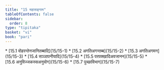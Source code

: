 ```yaml
---
title: "15 महासङ्गाम"
tableOfContents: false
sidebar:
  order: 8
type: "tipitaka"
basket: "vi"
book: "pari"
---
```



<DynamicBreadcrumb />



<TableOfContents book="pari" section="15">
* [15.1 वोहरन्तेनजानितब्बादि](15/15-1)
* [15.2 अगतिअगन्तब्ब](15/15-2)
* [15.3 अगतिअगमन](15/15-3)
* [15.4 सञ्ञापनीयादि](15/15-4)
* [15.5 परपक्खादिअवजानन](15/15-5)
* [15.6 अनुविज्जकस्सअनुयोग](15/15-6)
* [15.7 पुच्छाविभाग](15/15-7)
</TableOfContents>